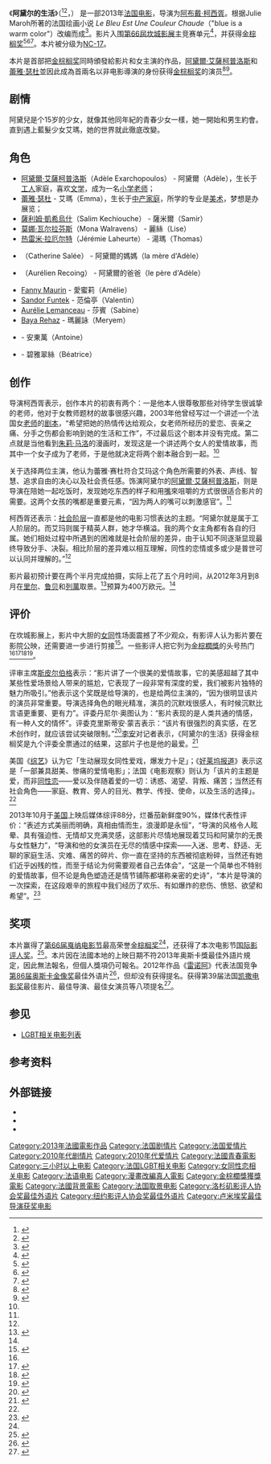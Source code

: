 {{noteTA
|T=zh-hans:阿黛尔的生活;zh-tw:藍色是最溫暖的顏色 ;zh-hk:接近無限溫暖的藍
|1=zh-cn:戛纳; zh-tw:坎城; zh-hk:康城
|2=zh-cn:电影节; zh-hant:影展; zh-hk:影展
|3=zh-cn:赛杜; zh-tw:瑟杜;
|4=zh-hans:阿黛尔的生活;zh-tw:藍色是最溫暖的顏色; zh-hk:接近無限溫暖的藍
|5=zh-hans:阿黛尔;zh-tw:阿黛兒; zh-hk:阿黛兒
|G1=Movie
|G2=Show
}}
{{Infobox film
| name           = Blue Is the Warmest Color
| image          = Blue is the Warmest Color poster.jpg
| caption        = 英文海报
| director       = [[阿布戴·柯西胥|阿布戴·柯西胥]]
| producer       = [[阿布戴·柯西胥|阿布戴·柯西胥]]<br>Brahim Chioua<br>[[文森·馬拉瓦爾|文森·馬拉瓦爾]]
| writer         = [[Julie_Maroh|Julie Maroh]]<br>[[Ghalia_Lacroix|Ghalia Lacroix]]<br>[[阿布戴·柯西胥|阿布戴·柯西胥]]
| starring       = [[阿黛爾·艾薩柯普洛斯|阿黛爾·艾薩柯普洛斯]]<br>[[蕾雅·瑟杜|蕾雅·瑟杜]]
| music          = 
| cinematography = Sofian El Fani
| editing        = Ghalia Lacroix<br />Albertine Lastera<br />Camille Toubkis<br />Sophie Brunet<br />Jean-Marie Lengelle 	 
| distributor    = [[Wild_Bunch|Wild Bunch]]（法國）<br />傳影互動（iFilm）（臺灣）
| released       = 2013年5月23日（法國坎城）<br>2013年10月9日（法國全國）<br>2014年2月14日（臺灣）
| runtime        = 179 分钟
| country        = 法国<br>比利時<br>西班牙<ref>[http://www.apdnews.com/news/55466.html 同性题材影片《阿黛尔的人生》获法国电影奖] {{Wayback|url=http://www.apdnews.com/news/55466.html |date=20160304201956 }}，亚太日报，2013年12月18日</ref>
| language       = [[法语|法语]]
| budget         = 400万欧元<ref name="production criticism">{{cite web|last=Fabre|first=Clarisse|title=Des techniciens racontent le tournage difficile de "La Vie d'Adèle"|url=http://www.lemonde.fr/festival-de-cannes/article/2013/05/24/des-techniciens-racontent-le-tournage-de-la-vie-d-adele_3417150_766360.html|work=[[Le_Monde|Le Monde]]|accessdate=2013-05-26|language=fr|date=2013-05-24|archive-date=2013-05-30|archive-url=https://web.archive.org/web/20130530044226/http://www.lemonde.fr/festival-de-cannes/article/2013/05/24/des-techniciens-racontent-le-tournage-de-la-vie-d-adele_3417150_766360.html|dead-url=no}}</ref> 
| gross          = $19,412,787
| cn_name        = 阿黛尔的生活
| hk_name        = 接近無限溫暖的藍
| tw_name        = 藍色是最溫暖的顏色
}}

《'''阿黛尔的生活'''》（{{lang-fr|La vie d'Adèle – Chapitres 1 & 2}}<ref name="CannesColor">{{cite web|url=http://www.festival-cannes.fr/en/archives/ficheFilm/id/11409897/year/2013.html|title=Cannes 2013: Blue Is the Warmest Color|date=2013-05-25|accessdate=2013-05-25|work=Cannes|archive-date=2015-03-16|archive-url=https://web.archive.org/web/20150316160224/http://www.festival-cannes.fr/en/archives/ficheFilm/id/11409897/year/2013.html|dead-url=no}}</ref><ref name="WildBunch">{{cite web|url=http://www.wildbunch.biz/films/blue_is_the_warmest_colour|title=Wild Bunch: Blue Is the Warmest Color|date=2013-05-25|accessdate=2013-05-25|work=Wild Bunch|deadurl=yes|archiveurl=https://web.archive.org/web/20130427040444/http://www.wildbunch.biz/films/blue_is_the_warmest_colour|archivedate=2013年4月27日}}</ref>，{{lang-en|Blue is the Warmest Color}}） 是一部2013年[[法国电影|法国电影]]，导演为[[阿布戴·柯西胥|阿布戴·柯西胥]]。根据Julie Maroh所著的法国绘画小说 ''Le Bleu Est Une Couleur Chaude''（"blue is a warm color"）改编而成<ref name="Bradshaw">{{cite web|url=http://www.guardian.co.uk/film/2013/may/23/cannes-2013-blue-warmest-colour-review|title=Cannes 2013: La Vie D'Adèle Chapitres 1 et 2 (Blue is the Warmest Color) – first look review|date=2013-05-24|accessdate=2013-05-24|work=The Guardian|archive-date=2013-06-23|archive-url=https://web.archive.org/web/20130623144435/http://www.guardian.co.uk/film/2013/may/23/cannes-2013-blue-warmest-colour-review|dead-url=no}}</ref>。影片入围[[第66屆坎城影展|第66屆坎城影展]]主竞赛单元<ref name="Cannes2013">{{cite web|url=http://www.festival-cannes.fr/en/article/59652.html|title=2013 Official Selection|date=2013-04-19|accessdate=2013-04-19|work=Cannes|archive-date=2017-02-11|archive-url=https://web.archive.org/web/20170211120304/http://www.festival-cannes.fr/en/article/59652.html|dead-url=no}}</ref>，并获得[[金棕榈奖|金棕榈奖]]<ref >{{cite web |url=http://ent.qq.com/a/20130526/006378.htm |language= |title=第66届戛纳电影节完全获奖名单 |publisher=腾讯娱乐 |date=2013-05-26 |accessdate= |archive-date=2021-01-27 |archive-url=https://web.archive.org/web/20210127174718/https://ent.qq.com/a/20130526/006378.htm |dead-url=no }}</ref><ref name="CannesAwards">{{cite web|url=http://www.festival-cannes.fr/en/archives/2013/awardCompetition.html|title=Cannes Film Festival: Awards 2013|date=2013-05-26|accessdate=2013-05-26|work=Cannes|archive-date=2013-10-17|archive-url=https://web.archive.org/web/20131017041240/http://www.festival-cannes.fr/en/archives/2013/awardCompetition.html|dead-url=no}}</ref><ref name="Palme">{{cite web|url=http://www.english.rfi.fr/culture/20130526-wins-palme-dor-cannes-2013|title=Blue is the warmest color team win Palme d'Or at Cannes 2013|date=2013-05-26|accessdate=2013-05-26|work=RFI|archive-date=2013-06-08|archive-url=https://web.archive.org/web/20130608102433/http://www.english.rfi.fr/culture/20130526-wins-palme-dor-cannes-2013|dead-url=no}}</ref>。本片被分级为[[美国电影分级制度|NC-17]]。

本片是首部把[[金棕榈奖|金棕榈奖]]同時頒發給影片和女主演的作品，[[阿黛爾·艾薩柯普洛斯|阿黛爾·艾薩柯普洛斯]]和[[蕾雅·瑟杜|蕾雅·瑟杜]]並因此成為首兩名以非电影導演的身份获得[[金棕榈奖|金棕榈奖]]的演员<ref name="CannesAwards">{{cite web|url=http://www.festival-cannes.fr/en/archives/2013/awardCompetition.html |title=Cannes Film Festival: Awards 2013 |date=2013-05-26|accessdate=2013-05-26|work=Cannes}}</ref><ref name="Palme">{{cite web|url=http://www.english.rfi.fr/culture/20130526-wins-palme-dor-cannes-2013 |title=Blue is the warmest color team win Palme d'Or at Cannes 2013|date=2013-05-26|accessdate=2013-05-26|work=RFI}}</ref>。

== 剧情 ==
{{more plot}}
阿黛兒是个15岁的少女，就像其他同年紀的青春少女一樣，她一開始和男生約會。直到遇上藍髮少女艾瑪，她的世界就此徹底改變。

==角色==
* [[阿黛爾·艾薩柯普洛斯|阿黛爾·艾薩柯普洛斯]]（Adèle Exarchopoulos） - 阿黛爾（Adèle），生长于[[工人|工人]]家庭，喜欢[[文学|文学]]，成为一名[[小学|小学]][[老师|老师]]；
* [[蕾雅·瑟杜|蕾雅·瑟杜]] - 艾瑪（Emma），生长于[[中产阶级|中产家庭]]，所学的专业是[[美术|美术]]，梦想是办展览；
* [[薩利姆·凱希烏什|薩利姆·凱希烏什]]（Salim Kechiouche） - 薩米爾（Samir）
* [[莫娜·瓦尔拉芬斯|莫娜·瓦尔拉芬斯]]（Mona Walravens） - 麗絲（Lise）
* [[热雷米·拉厄尔特|热雷米·拉厄尔特]]（Jérémie Laheurte） - 湯瑪（Thomas）
* {{link-fr|凯瑟琳·沙列|Catherine Salée|凯瑟琳·沙列}}（Catherine Salée） - 阿黛爾的媽媽（la mère d'Adèle）
* {{link-fr|奥雷利安·雷克因|Aurélien Recoing|奥雷利安·雷克因}}（Aurélien Recoing） - 阿黛爾的爸爸（le père d'Adèle）
* [[Fanny_Maurin|Fanny Maurin]] - 愛蜜莉（Amélie）
* [[Sandor_Funtek|Sandor Funtek]] - 范倫亭（Valentin）
* [[Aurélie_Lemanceau|Aurélie Lemanceau]] - 莎賓（Sabine）
* [[Baya_Rehaz|Baya Rehaz]] - 瑪麗詠（Meryem）
* {{link-fr|Benjamin Siksou|Benjamin Siksou}} - 安東萬（Antoine）
* {{link-fr|Alma Jodorowsky|Alma Jodorowsky}} - 碧雅翠絲（Béatrice）

==创作==
导演柯西胥表示，创作本片的初衷有两个：一是他本人很尊敬那些对待学生很诚挚的老师，他对于女教师题材的故事很感兴趣，2003年他曾经写过一个讲述一个法国女[[老师|老师]]的[[剧本|剧本]]，“希望把她的热情传达给观众，女老师所经历的爱恋、丧亲之痛、分手之伤都会影响到她的生活和工作”，不过最后这个剧本并没有完成。第二点就是当他看到[[朱莉·马洛|朱莉·马洛]]的漫画时，发现这是一个讲述两个女人的爱情故事，而其中一个女子成为了老师，于是他就决定将两个剧本融合到一起。<ref name="详解"/>

关于选择两位主演，他认为蕾雅·赛杜符合艾玛这个角色所需要的外表、声线、智慧、追求自由的决心以及社会责任感。饰演阿黛尔的[[阿黛爾·艾薩柯普洛斯|阿黛爾·艾薩柯普洛斯]]，则是导演在陪她一起吃饭时，发现她吃东西的样子和用[[嘴|嘴]]來咀嚼的方式很很适合影片的需要。这两个女孩的嘴都是重要元素，“因为两人的嘴可以刺激感官”。<ref name="详解"/>

柯西胥还表示：[[社会阶层|社会阶层]]一直都是他的电影习惯表达的主题。“阿黛尔就是属于工人阶层的。而艾玛则属于精英人群，她才华横溢。我的两个女主角都有各自的归属。她们相处过程中所遇到的困难就是社会阶层的差异，由于认知不同逐渐显现最终导致分手、决裂。相比阶层的差异难以相互理解，同性的恋情或多或少是普世可以认同并理解的。”<ref name="详解"/>

影片最初预计要在两个半月完成拍摄，实际上花了五个月时间，从2012年3月到8月在[[里尔|里尔]]、[[鲁贝|鲁贝]]和[[列萬|列萬]]取景。<ref>{{Cite web |url=http://www.crrav.com/images/pdf/cp/cp_selection_cannes_17_04_13.pdf |title=存档副本 |access-date=2013-05-27 |archive-date=2013-10-29 |archive-url=https://web.archive.org/web/20131029185823/http://www.crrav.com/images/pdf/cp/cp_selection_cannes_17_04_13.pdf |dead-url=yes }}</ref>预算为400万欧元。<ref name="production criticism"/>

==评价==
在坎城影展上，影片中大胆的[[女同|女同]]性场面震撼了不少观众，有影评人认为影片要在影院公映，还需要进一步进行剪接<ref name="BBCNews">{{cite web|url=http://www.bbc.co.uk/news/entertainment-arts-22652124|title=Lesbian drama tipped for Cannes' Palmes d'Or prize|date=2013-05-24|accessdate=2013-05-24|work=BBC News|archive-date=2013-08-20|archive-url=https://web.archive.org/web/20130820083641/http://www.bbc.co.uk/news/entertainment-arts-22652124|dead-url=no}}</ref>。一些影评人把它列为[[金棕櫚獎|金棕櫚獎]]的头号热门<ref name="BBCNews"></ref><ref name="Vulture">{{cite web|url=http://www.vulture.com/2013/05/ten-minute-lesbian-sex-scene-cannes.html|title=The Ten-Minute Lesbian Sex Scene Everyone Is Talking About at Cannes|date=2013-05-24|accessdate=2013-05-24|work=Vulture|archive-date=2013-12-03|archive-url=https://web.archive.org/web/20131203135703/http://www.vulture.com/2013/05/ten-minute-lesbian-sex-scene-cannes.html|dead-url=no}}</ref><ref name="Guardian">{{cite web|url=http://www.guardian.co.uk/film/2013/may/23/blue-warmest-colour-cannes-kechiche|title=Blue is the Warmest Color installed as frontrunner for Palme d'Or|date=2013-05-24|accessdate=2013-05-24|work=The Guardian|archive-date=2013-12-12|archive-url=https://web.archive.org/web/20131212001539/http://www.theguardian.com/film/2013/may/23/blue-warmest-colour-cannes-kechiche|dead-url=no}}</ref><ref name="Atlantic">{{cite web|url=http://www.theatlantic.com/entertainment/archive/2013/05/the-best-film-at-cannes-is-the-french-lesbian-answer-to-i-brokeback-mountain-i/276192/|title=The Best Film at Cannes Is the French, Lesbian Answer to Brokeback Mountain|date=2013-05-25|accessdate=2013-05-25|work=The Atlantic|archive-date=2013-10-27|archive-url=https://web.archive.org/web/20131027063231/http://www.theatlantic.com/entertainment/archive/2013/05/the-best-film-at-cannes-is-the-french-lesbian-answer-to-i-brokeback-mountain-i/276192/|dead-url=no}}</ref>。

评审主席[[斯皮尔伯格|斯皮尔伯格]]表示：“影片讲了一个很美的爱情故事，它的美感超越了其中某些性爱场景给人带来的尴尬，它表现了一段非常有深度的爱，我们被影片独特的魅力所吸引。”他表示这个奖既是给导演的，也是给两位主演的，“因为很明显该片的演员非常重要。导演选择角色的眼光精准，演员的沉默戏很感人，有时候沉默比言语更重要、更有力”。评委丹尼尔·奥图认为：“影片表现的是人类共通的情感，有一种人文的情怀”。评委克里斯蒂安·蒙吉表示：“该片有很强烈的真实感，在艺术创作时，就应该尝试突破限制。”<ref name="详解">{{cite web |url=http://ent.ifeng.com/movie/special/66thcannes/dianping/adele.shtml#pageTop |language= |title=独家详解《阿黛尔的生活》 |publisher=凤凰网娱乐 |date=2013年5月28日 |accessdate= |archive-date=2017年3月5日 |archive-url=https://web.archive.org/web/20170305003455/http://ent.ifeng.com/movie/special/66thcannes/dianping/adele.shtml#pageTop |dead-url=no }}</ref>[[李安|李安]]对记者表示，《阿黛尔的生活》获得金棕榈奖是九个评委全票通过的结果，这部片子也是他的最爱。<ref >{{cite web |url=http://ent.ifeng.com/movie/special/66thcannes/zuixin/detail_2013_05/27/25741514_0.shtml |language= |title=李安谈戛纳评审内幕：《阿黛尔》是全票通过 |publisher=凤凰娱乐 |date=2013年5月27日 |accessdate= |archive-date=2021年1月20日 |archive-url=https://web.archive.org/web/20210120205206/http://ent.ifeng.com/movie/special/66thcannes/zuixin/detail_2013_05/27/25741514_0.shtml |dead-url=no }}</ref>

美国《[[综艺|综艺]]》认为它「生动展现女同性爱戏，爆发力十足」；《[[好莱坞报道|好莱坞报道]]》表示这是「一部兼具甜美、惨痛的爱情电影」；法国《电影观察》则认为「该片的主题是爱，而非[[同性恋|同性恋]]——爱以及伴随着爱的一切：诱惑、渴望、背叛、痛苦；当然还有社会角色——家庭、教育、旁人的目光、教学、传授、使命，以及生活的选择」。<ref name="详解"/>

2013年10月于[[美国|美国]]上映后媒体综评88分，烂番茄新鲜度90%，媒体代表性评价：“表述方式美丽而明确，真相由情而生，浪漫即是永恒”，“导演的风格令人眩晕、具有强迫性、无情却又充满灵感，这部影片尽情地展现着艾玛和阿黛尔的无畏与女性魅力”，“导演和他的女演员在无尽的情感中探索——入迷、思考、舒适、无聊的家庭生活、灾难、痛苦的碎片、你一直在坚持的东西被彻底粉碎，当然还有她们近乎凶残的性，而至于结论为何需要观者自己去体会”，“这是一个简单也不特别的爱情故事，但不论是角色塑造还是情节铺陈都堪称亲密的史诗”，“本片是导演的一次探索，在这段艰辛的旅程中我们经历了欢乐、有如爆炸的悲伤、愤怒、欲望和希望”。<ref >{{cite web |url=http://ent.sina.com.cn/m/f/2013-10-28/ba4031915.shtml |language= |title=新片《坏老爷》《黑金杀机》《阿黛尔》 |publisher=新浪娱乐 |date=2013年10月28日 |accessdate= |archive-date=2013-10-29 |archive-url=https://web.archive.org/web/20131029210445/http://ent.sina.com.cn/m/f/2013-10-28/ba4031915.shtml |dead-url=no }}</ref>

==奖项==
{{main|《阿黛尔的生活》获奖名单}}
本片赢得了[[第66届戛纳电影节|第66届戛纳电影节]]最高荣誉[[金棕榈奖|金棕榈奖]]<ref name="Palme"/>，还获得了本次电影节[[国际影评人奖|国际影评人奖]]。<ref name="HWR-UCR">{{cite web|url=http://www.hollywoodreporter.com/news/cannes-missing-picture-wins-regard-558551|title=Cannes: 'The Missing Picture' Wins Un Certain Regard Prize|date=2013-05-26|accessdate=2013-05-26|work=Hollywood Reporter|archive-date=2015-12-13|archive-url=https://web.archive.org/web/20151213181956/http://www.hollywoodreporter.com/news/cannes-missing-picture-wins-regard-558551|dead-url=no}}</ref>。本片因在法國本地的上映日期不符2013年奥斯卡獎最佳外語片規定，因此無法報名，但個人獎項仍可報名。2012年作品《[[雷诺阿_(电影)|雷诺阿]]》代表法国竞争[[第86届奥斯卡金像奖|第86届奥斯卡金像奖]]最佳外语片<ref >{{cite web |url=http://ent.163.com/13/0918/08/991S7GN7000300B1.html |language= |title="雷诺阿"代表法国冲奥 "阿黛尔"因映期错失机会 |publisher=Mtime时光网 |date=2013-09-18 |accessdate= |archive-url=https://web.archive.org/web/20131230232846/http://ent.163.com/13/0918/08/991S7GN7000300B1.html |archive-date=2013-12-30 |dead-url=yes }}</ref>，但却没有获得提名。获得第39届法国[[凯撒电影奖|凯撒电影奖]]最佳影片、最佳导演、最佳女演员等八项提名<ref >{{cite web |url=http://ent.163.com/14/0202/09/9K2OKU81000300B1.html |language= |title=法国电影恺撒奖提名 《阿黛尔的生活》八项领跑 |publisher=m1905电影网 |date=2014-02-02 |accessdate= |archive-url=https://web.archive.org/web/20140203105708/http://ent.163.com/14/0202/09/9K2OKU81000300B1.html |archive-date=2014-02-03 |dead-url=yes }}</ref>。

==参见==
*[[LGBT相关电影列表|LGBT相关电影列表]]

==参考资料==
{{reflist|2}}

==外部链接==
{{Commons Category|La Vie d'Adèle}}
* {{IMDb title|2278871}}
* {{douban|10535568}}
* {{Rotten Tomatoes|blue_is_the_warmest_color}}

{{金棕櫚獎}}
{{盧米埃獎最佳影片獎}}
{{評論家選擇電影獎最佳外語片}}
{{独立精神奖最佳国际影片}}
{{Portal bar|法国|电影|LGBT}}
{{DEFAULTSORT:La Vie d'Adèle}}
[[Category:2013年法國電影作品|Category:2013年法國電影作品]]
[[Category:法国剧情片|Category:法国剧情片]]
[[Category:法国爱情片|Category:法国爱情片]]
[[Category:2010年代剧情片|Category:2010年代剧情片]]
[[Category:2010年代爱情片|Category:2010年代爱情片]]
[[Category:法國青春電影|Category:法國青春電影]]
[[Category:三小时以上电影|Category:三小时以上电影]]
[[Category:法国LGBT相关电影|Category:法国LGBT相关电影]]
[[Category:女同性恋相关电影|Category:女同性恋相关电影]]
[[Category:法语电影|Category:法语电影]]
[[Category:漫畫改編真人電影|Category:漫畫改編真人電影]]
[[Category:金棕櫚獎獲獎電影|Category:金棕櫚獎獲獎電影]]
[[Category:法國背景電影|Category:法國背景電影]]
[[Category:法国取景电影|Category:法国取景电影]]
[[Category:洛杉矶影评人协会奖最佳外语片|Category:洛杉矶影评人协会奖最佳外语片]]
[[Category:纽约影评人协会奖最佳外语片|Category:纽约影评人协会奖最佳外语片]]
[[Category:卢米埃奖最佳导演获奖电影|Category:卢米埃奖最佳导演获奖电影]]